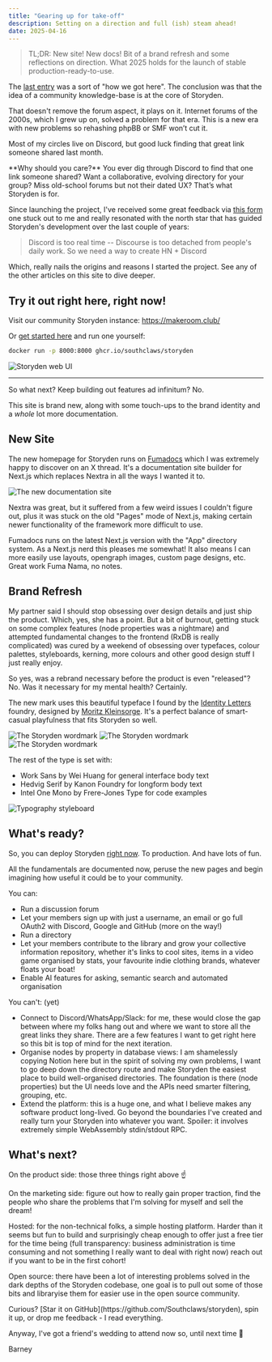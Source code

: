 ```yaml
---
title: "Gearing up for take-off"
description: Setting on a direction and full (ish) steam ahead!
date: 2025-04-16
---
```


> TL;DR: New site! New docs! Bit of a brand refresh and some reflections on direction. What 2025 holds for the launch of stable production-ready-to-use.

The [last entry](/blog/2024-development-update) was a sort of "how we got here". The conclusion was that the idea of a community knowledge-base is at the core of Storyden.

That doesn't remove the forum aspect, it plays on it. Internet forums of the 2000s, which I grew up on, solved a problem for that era. This is a new era with new problems so rehashing phpBB or SMF won’t cut it.

Most of my circles live on Discord, but good luck finding that great link someone shared last month.

<Callout>
  **Why should you care?** You ever dig through Discord to find that one link
  someone shared? Want a collaborative, evolving directory for your group? Miss
  old-school forums but not their dated UX? That’s what Storyden is for.
</Callout>

Since launching the project, I've received some great feedback via [this form](https://airtable.com/shrLY0jDp9CuXPB2X) one stuck out to me and really resonated with the north star that has guided Storyden's development over the last couple of years:

> Discord is too real time -- Discourse is too detached from people's daily work. So we need a way to create HN + Discord

Which, really nails the origins and reasons I started the project. See any of the other articles on this site to dive deeper.

## Try it out right here, right now!

Visit our community Storyden instance: https://makeroom.club/

Or [get started here](/docs/introduction) and run one yourself:

```sh
docker run -p 8000:8000 ghcr.io/southclaws/storyden
```

![Storyden web UI](/docs/introduction/local/browser_home.png)

---

So what next? Keep building out features ad infinitum? No.

This site is brand new, along with some touch-ups to the brand identity and a _whole_ lot more documentation.

## New Site

The new homepage for Storyden runs on [Fumadocs](https://fumadocs.vercel.app/) which I was extremely happy to discover on an X thread. It's a documentation site builder for Next.js which replaces Nextra in all the ways I wanted it to.

![The new documentation site](/blog/docs.png)

Nextra was great, but it suffered from a few weird issues I couldn't figure out, plus it was stuck on the old "Pages" mode of Next.js, making certain newer functionality of the framework more difficult to use.

Fumadocs runs on the latest Next.js version with the "App" directory system. As a Next.js nerd this pleases me somewhat! It also means I can more easily use layouts, opengraph images, custom page designs, etc. Great work Fuma Nama, no notes.

## Brand Refresh

My partner said I should stop obsessing over design details and just ship the product. Which, yes, she has a point. But a bit of burnout, getting stuck on some complex features (node properties was a nightmare) and attempted fundamental changes to the frontend (RxDB is really complicated) was cured by a weekend of obsessing over typefaces, colour palettes, styleboards, kerning, more colours and other good design stuff I just really enjoy.

So yes, was a rebrand necessary before the product is even "released"? No. Was it necessary for my mental health? Certainly.

The new mark uses this beautiful typeface I found by the [Identity Letters](https://www.identity-letters.com/) foundry, designed by [Moritz Kleinsorge](https://www.linkedin.com/in/moritz-kleinsorge-62487b183/). It's a perfect balance of smart-casual playfulness that fits Storyden so well.

![The Storyden wordmark](/brand/fullmark_colour_horizontal_campfire.png)
![The Storyden wordmark](/brand/fullmark_colour_horizontal_moonlit.png)
![The Storyden wordmark](/brand/fullmark_colour_horizontal_newspaper.png)

The rest of the type is set with:

- Work Sans by Wei Huang for general interface body text
- Hedvig Serif by Kanon Foundry for longform body text
- Intel One Mono by Frere-Jones Type for code examples

![Typography styleboard](/blog/typography.png)

## What's ready?

So, you can deploy Storyden [right now](http://localhost:3000/docs/introduction/vps). To production. And have lots of fun.

All the fundamentals are documented now, peruse the new pages and begin imagining how useful it could be to your community.

You can:

- Run a discussion forum
- Let your members sign up with just a username, an email or go full OAuth2 with Discord, Google and GitHub (more on the way!)
- Run a directory
- Let your members contribute to the library and grow your collective information repository, whether it's links to cool sites, items in a video game organised by stats, your favourite indie clothing brands, whatever floats your boat!
- Enable AI features for asking, semantic search and automated organisation

You can't: (yet)

- Connect to Discord/WhatsApp/Slack: for me, these would close the gap between where my folks hang out and where we want to store all the great links they share. There are a few features I want to get right here so this bit is top of mind for the next iteration.
- Organise nodes by property in database views: I am shamelessly copying Notion here but in the spirit of solving my own problems, I want to go deep down the directory route and make Storyden the easiest place to build well-organised directories. The foundation is there (node properties) but the UI needs love and the APIs need smarter filtering, grouping, etc.
- Extend the platform: this is a huge one, and what I believe makes any software product long-lived. Go beyond the boundaries I've created and really turn your Storyden into whatever you want. Spoiler: it involves extremely simple WebAssembly stdin/stdout RPC.

## What's next?

On the product side: those three things right above ☝️

On the marketing side: figure out how to really gain proper traction, find the people who share the problems that I'm solving for myself and sell the dream!

Hosted: for the non-technical folks, a simple hosting platform. Harder than it seems but fun to build and surprisingly cheap enough to offer just a free tier for the time being (full transparency: business administration is time consuming and not something I really want to deal with right now) reach out if you want to be in the first cohort!

Open source: there have been a lot of interesting problems solved in the dark depths of the Storyden codebase, one goal is to pull out some of those bits and libraryise them for easier use in the open source community.

<Callout>
  Curious? [Star it on GitHub](https://github.com/Southclaws/storyden), spin it
  up, or drop me feedback - I read everything.
</Callout>

Anyway, I've got a friend's wedding to attend now so, until next time 👋

Barney
